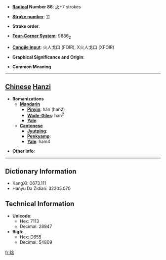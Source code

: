 * '''[[Wiktionary:Chinese radical index| Radical]] Number 86''': [[Wiktionary:Chinese radical index 火|火]]+7 strokes

* '''[[Wiktionary:Chinese total strokes index|Stroke number]]''': [[Wiktionary:Chinese total strokes index 11|11]]

* '''Stroke order''': 

* '''[[Wiktionary:Chinese four corner index|Four-Corner System]]''': 9886<sub>2</sub>

* '''[[Wiktionary:Chinese Cangjie index|Cangjie input]]''': 火人戈口 (FOIR), X火人戈口 (XFOIR)

* '''Graphical Significance and Origin''': 

* '''Common Meaning'''

----

== [[Chinese]] [[Hanzi]] ==

* '''Romanizations'''
** '''[[Mandarin]]'''
*** '''[[Pinyin]]''': hán (han2)
*** '''[[Wade-Giles]]''': han<sup>2</sup>
*** '''[[Yale]]''': 
** '''[[Cantonese]]'''
*** '''[[Jyutping]]''':
*** '''[[Penkyamp]]''': 
*** '''[[Yale]]''': ham4

* '''Other info''': 

----

== Dictionary Information ==

* KangXi: 0673.111
* Hanyu Da Zidian: 32205.070

== Technical Information ==

* '''Unicode''':
** Hex: 7113
** Decimal: 28947
* '''Big5''':
** Hex: D655
** Decimal: 54869

[[fr:焓]]